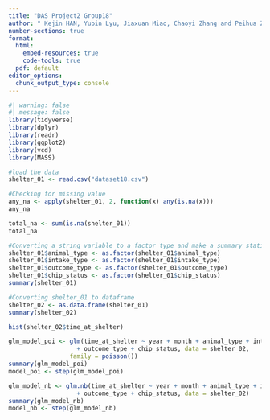 ```yaml
---
title: "DAS Project2 Group18"
author: " Kejin HAN, Yubin Lyu, Jiaxuan Miao, Chaoyi Zhang and Peihua ZHONG"
number-sections: true
format: 
  html:
    embed-resources: true
    code-tools: true
  pdf: default
editor_options: 
  chunk_output_type: console
---
```


```r
#| warning: false
#| message: false
library(tidyverse)
library(dplyr)
library(readr)
library(ggplot2)
library(vcd)
library(MASS)
```

```r
#load the data
shelter_01 <- read.csv("dataset18.csv")
```

```r
#Checking for missing value
any_na <- apply(shelter_01, 2, function(x) any(is.na(x))) 
any_na  

total_na <- sum(is.na(shelter_01))
total_na
```

```r
#Converting a string variable to a factor type and make a summary statistics
shelter_01$animal_type <- as.factor(shelter_01$animal_type)
shelter_01$intake_type <- as.factor(shelter_01$intake_type) 
shelter_01$outcome_type <- as.factor(shelter_01$outcome_type) 
shelter_01$chip_status <- as.factor(shelter_01$chip_status)
summary(shelter_01)
```

```r
#Converting shelter_01 to dataframe
shelter_02 <- as.data.frame(shelter_01)
summary(shelter_02)
```

```r
hist(shelter_02$time_at_shelter)
```

```r
glm_model_poi <- glm(time_at_shelter ~ year + month + animal_type + intake_type 
                   + outcome_type + chip_status, data = shelter_02, 
                 family = poisson())
summary(glm_model_poi)
model_poi <- step(glm_model_poi)
```

```r
glm_model_nb <- glm.nb(time_at_shelter ~ year + month + animal_type + intake_type 
                   + outcome_type + chip_status, data = shelter_02)
summary(glm_model_nb)
model_nb <- step(glm_model_nb)
```
